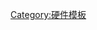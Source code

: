 {{commonscat|Power Macintosh}}
{{Navbox
| name   = Power Macintosh
| title  = [[蘋果電腦]] 

| group1 = [[Pre-PCI Power Macintosh]]
| list1  = [[Pre-PCI Power Macintosh|6100]], [[Pre-PCI Power Macintosh|7100]], [[Pre-PCI Power Macintosh|8100]], [[Macintosh Performa|6200]], [[Macintosh Performa|5200]]

| group2= [[PCI Power Macintosh]]
| list2  ={{tsl|en|Power Macintosh 9500||9500}}, {{tsl|en|Power Macintosh 7200||7200}}, {{tsl|en|Power Macintosh 7500||7500}}, {{tsl|en|Power Macintosh 8500||8500}}, {{tsl|en|Power Macintosh 6300||6300}}, {{tsl|en|Power Macintosh 5260||5260}}, {{tsl|en|Power Macintosh 5300||5300}}, {{tsl|en|Power Macintosh 5400||5400}},{{tsl|en|Power Macintosh 7600||7600}}, {{tsl|en|Power Macintosh 6400||6400}}, {{tsl|en|Power Macintosh 4400||4400}}, {{tsl|en|Power Macintosh 5500||5500}}, {{tsl|en|Power Macintosh 6500||6500}}, {{tsl|en|Power Macintosh 7300||7300}}, {{tsl|en|Power Macintosh 8600||8600}}, {{tsl|en|Power Macintosh 9600||9600}}
| group3= [[G3 Power Macintosh]]
| list3  =[[Power Macintosh G3|G3]]
| group4= [[G4 Power Macintosh]]
| list4  ={{tsl|en|Power Macintosh G4||G4}}
| group5= [[G5 Power Macintosh]]
| list5  =[[Power Mac G5|G5]]
| group6= [[Macintosh Performa|Performa]]
| list6  =[[Macintosh Performa|Performa 5200]]
| group7 = [[iMac with PowerPC]]
| list7  =[[IMac|iMac]]
}}<noinclude>[[Category:硬件模板]]</noinclude>